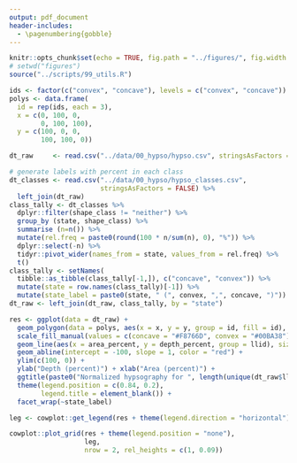 ```yaml
---
output: pdf_document
header-includes: 
  - \pagenumbering{gobble}
---
```


```r
knitr::opts_chunk$set(echo = TRUE, fig.path = "../figures/", fig.width = 6.5, fig.height = 4.5)
# setwd("figures")
source("../scripts/99_utils.R")
```

```r

ids <- factor(c("convex", "concave"), levels = c("convex", "concave"))
polys <- data.frame(
  id = rep(ids, each = 3),
  x = c(0, 100, 0, 
        0, 100, 100), 
  y = c(100, 0, 0, 
        100, 100, 0))

dt_raw     <- read.csv("../data/00_hypso/hypso.csv", stringsAsFactors = FALSE)

# generate labels with percent in each class
dt_classes <- read.csv("../data/00_hypso/hypso_classes.csv", 
                       stringsAsFactors = FALSE) %>%
  left_join(dt_raw)
class_tally <- dt_classes %>%
  dplyr::filter(shape_class != "neither") %>%
  group_by (state, shape_class) %>%
  summarise (n=n()) %>%
  mutate(rel.freq = paste0(round(100 * n/sum(n), 0), "%")) %>%
  dplyr::select(-n) %>%
  tidyr::pivot_wider(names_from = state, values_from = rel.freq) %>%
  t()
class_tally <- setNames(
  tibble::as_tibble(class_tally[-1,]), c("concave", "convex")) %>%
  mutate(state = row.names(class_tally)[-1]) %>%
  mutate(state_label = paste0(state, " (", convex, ",", concave, ")"))
dt_raw <- left_join(dt_raw, class_tally, by = "state")

res <- ggplot(data = dt_raw) +
  geom_polygon(data = polys, aes(x = x, y = y, group = id, fill = id), alpha = 0.5) +
  scale_fill_manual(values = c(concave = "#F8766D", convex = "#00BA38")) +
  geom_line(aes(x = area_percent, y = depth_percent, group = llid), size = 0.2) +
  geom_abline(intercept = -100, slope = 1, color = "red") +
  ylim(c(100, 0)) +
  ylab("Depth (percent)") + xlab("Area (percent)") + 
  ggtitle(paste0("Normalized hypsography for ", length(unique(dt_raw$llid)), " lakes")) + 
  theme(legend.position = c(0.84, 0.2), 
        legend.title = element_blank()) +
  facet_wrap(~state_label)

leg <- cowplot::get_legend(res + theme(legend.direction = "horizontal"))

cowplot::plot_grid(res + theme(legend.position = "none"), 
                   leg, 
                   nrow = 2, rel_heights = c(1, 0.09))

```
